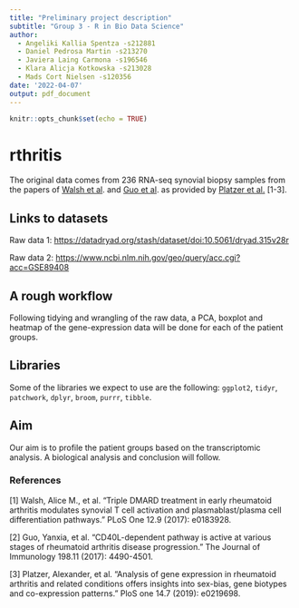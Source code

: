 ```yaml
---
title: "Preliminary project description"
subtitle: "Group 3 - R in Bio Data Science"
author: 
  - Angeliki Kallia Spentza -s212881
  - Daniel Pedrosa Martin -s213270
  - Javiera Laing Carmona -s196546
  - Klara Alicja Kotkowska -s213028
  - Mads Cort Nielsen -s120356
date: '2022-04-07'
output: pdf_document
---
```


```r
knitr::opts_chunk$set(echo = TRUE)
```

# rthritis 
The original data comes from 236 RNA-seq synovial biopsy samples from the papers of [Walsh et al](https://journals.plos.org/plosone/article?id=10.1371/journal.pone.0183928). and [Guo et al](https://www.jimmunol.org/content/198/11/4490). as provided by [Platzer et al.](https://journals.plos.org/plosone/article/file?id=10.1371/journal.pone.0219698&type=printable) [1-3].

## Links to datasets

Raw data 1: <https://datadryad.org/stash/dataset/doi:10.5061/dryad.315v28r>

Raw data 2: <https://www.ncbi.nlm.nih.gov/geo/query/acc.cgi?acc=GSE89408>


## A rough workflow
Following tidying and wrangling of the raw data, a PCA, boxplot and heatmap of the gene-expression data will be done for each of the patient groups.

## Libraries
Some of the libraries we expect to use are the following: `ggplot2`, `tidyr`, `patchwork`, `dplyr`, `broom`, `purrr`, `tibble`.

## Aim
Our aim is to profile the patient groups based on the transcriptomic analysis. A biological analysis and conclusion will follow.

### References
[1] Walsh, Alice M., et al. "Triple DMARD treatment in early rheumatoid arthritis modulates synovial T cell activation and plasmablast/plasma cell differentiation pathways." PLoS One 12.9 (2017): e0183928.

[2] Guo, Yanxia, et al. "CD40L-dependent pathway is active at various stages of rheumatoid arthritis disease progression." The Journal of Immunology 198.11 (2017): 4490-4501.

[3] Platzer, Alexander, et al. "Analysis of gene expression in rheumatoid arthritis and related conditions offers insights into sex-bias, gene biotypes and co-expression patterns." PloS one 14.7 (2019): e0219698.
